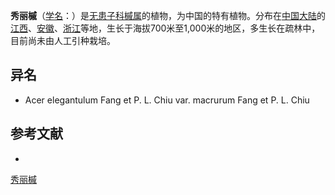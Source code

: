 {{Speciesbox
| name = 秀丽槭
| status = 
| status_system = 
| image =
| genus = Acer
| species = elegantulum
| authority = Fang et P. L. Chiu
| subdivision_ranks =[[变种|变种]]
| subdivision =
* 秀丽槭 ''A. e.'' var. ''elegantulum''
* [[长尾秀丽槭|长尾秀丽槭]] ''A. e.'' var. ''macrurum''
}}

'''秀丽槭'''（[[学名|学名]]：{{lang|la|''Acer elegantulum''}}）是[[无患子科|无患子科]][[槭属|槭属]]的植物，为中国的特有植物。分布在[[中国大陆|中国大陆]]的[[江西|江西]]、[[安徽|安徽]]、[[浙江|浙江]]等地，生长于海拔700米至1,000米的地区，多生长在疏林中，目前尚未由人工引种栽培。

== 异名 ==
* Acer elegantulum Fang et P. L. Chiu var. macrurum Fang et P. L. Chiu

== 参考文献 ==
<div class="references-small">
* {{cite web| url =http://www.bioinfo.cn/db05/KmzwSpecies.php?action=view&id=781| title =秀丽槭（原变种）| work =《中国高等植物数据库全库》| publisher =中国科学院微生物研究所| author =昆明植物研究所| accessdate =2009-02-21| deadurl =yes| archiveurl =https://web.archive.org/web/20160305072428/http://www.bioinfo.cn/db05/KmzwSpecies.php?action=view&id=781| archivedate =2016-03-05}}
</div>
{{Taxonbar|from=Q6742334}}

[[Category:枫属|秀丽槭]]


{{植物小作品}}